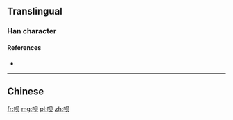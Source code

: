 {{also|唄}}
==Translingual==

===Han character===
{{Han char|rn=30|rad=口|as=04|sn=7|four=|canj=RBO,XRBO|ids=⿰口贝}}

====References====
* {{Han ref|kx=0181.191|hdz=10589.020|uh=5457|ud=21591}}

----

==Chinese==
{{zh-see|唄}}

[[fr:呗]]
[[mg:呗]]
[[pl:呗]]
[[zh:呗]]